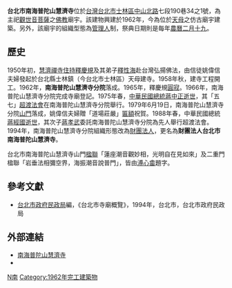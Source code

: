 {{no footnotes|time=2015-08-03T03:23:39+00:00}}
'''台北市南海普陀山慧濟寺'''位於[[台灣|台灣]][[台北市|台北市]][[士林區|士林區]][[中山北路_(臺北市)|中山北路]]七段190巷34之1號，為主祀[[觀世音菩薩|觀世音菩薩]]之[[佛教|佛教]]廟宇。該建物興建於1962年，今為位於[[天母|天母]]之仿古廟宇建築。另外，該廟宇的組織型態為[[管理人|管理人]]制，祭典日期則是每年[[農曆|農曆]][[二月十九|二月十九]]。

==歷史==
1950年初，[[慧濟禪寺|慧濟禪寺]][[住持|住持]][[釋慶規|釋慶規]]及其弟子[[釋性海|釋性海]]赴台灣弘揚佛法，由信徒姚偉信夫婦發起於台北縣士林鎮（今台北市士林區）天母建寺。1958年秋，建寺工程開工。1962年，'''南海普陀山慧濟寺分院'''落成。1965年，釋慶規[[圓寂|圓寂]]。1966年，南海普陀山慧濟寺分院完成寺廟登記。1975年春，[[中華民國總統|中華民國總統]][[蔣中正|蔣中正]][[蔣中正之死|逝世]]，其「五七」[[超渡|超渡]][[法會_(佛教)|法會]]在南海普陀山慧濟寺分院舉行。1979年6月19日，南海普陀山慧濟寺分院[[山門|山門]]落成，姚偉信夫婦贈「道場莊嚴」[[匾額|匾額]]祝賀。1988年春，中華民國總統[[蔣經國|蔣經國]][[蔣經國之死|逝世]]，其次子[[蔣孝武|蔣孝武]]委託南海普陀山慧濟寺分院為先人舉行超渡法會。1994年，南海普陀山慧濟寺分院組織形態改為[[財團法人|財團法人]]，更名為'''財團法人台北市南海普陀山慧濟寺'''。

台北市南海普陀山慧濟寺山門[[楹聯|楹聯]]「蓮座潮音觀妙相，光明自在見如來」及二重門楹聯「岩垂法相彌空界，海振潮音說普門」，皆由[[溥心畬|溥心畬]]題字。

==參考文獻==
*[[台北市政府民政局|台北市政府民政局]]編，《台北市寺廟概覽》，1994年，台北市，台北市政府民政局

==外部連結==
*[https://web.archive.org/web/20170709014220/http://www.huijitemple.org.tw/ 南海普陀山慧濟寺]
*{{facebook|huijitemple}}

[[Category:台北市觀音寺|N南]]
[[Category:1962年完工建築物|Category:1962年完工建築物]]